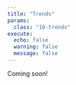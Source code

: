 ```yaml
---
title: "Trends"
params:
  class: "10-trends"
execute:
  echo: false
  warning: false
  message: false
---
```


Coming soon!